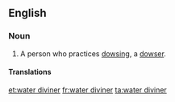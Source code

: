 ==English==

===Noun===
{{en-noun}}

# A person who practices [[dowsing]], a [[dowser]].

====Translations====
{{trans-see|water diviner|dowser}}

[[et:water diviner]]
[[fr:water diviner]]
[[ta:water diviner]]